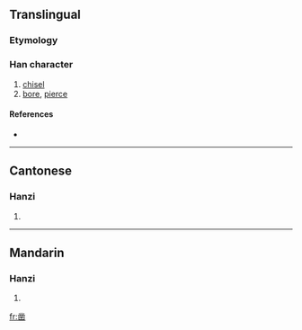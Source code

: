 {{also|鑿}}
==Translingual==

===Etymology===
{{Han simp|鑿}}

===Han character===
{{Han char|rn=17|rad=凵|as=10|sn=12|four=|canj=廿金廿山 (TCTU)}}

# [[chisel]]
# [[bore]], [[pierce]]

====References====
* {{Han ref|kx=0135.211|hdz=10310.020|uh=51FF|ud=20991}}

----

==Cantonese==

===Hanzi===
{{yue-hanzi|jyut=|y=jok6|tra=鑿}}

# {{defn|Cantonese}}

----

==Mandarin==

===Hanzi===
{{cmn-hanzi|tra=鑿|pin=[[záo]] ([[zao2]])|wg=tsao<sup>2</sup>}}

# {{defn|Mandarin}}

[[fr:凿]]